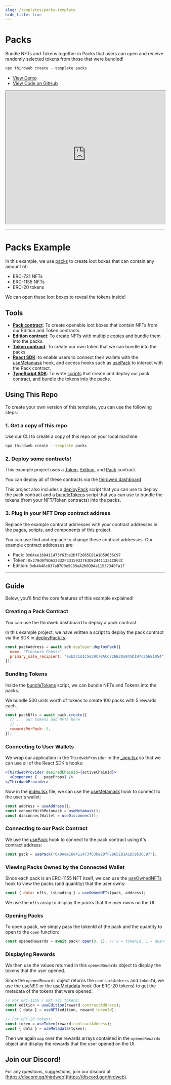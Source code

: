 ```yaml
---
slug: /templates/packs-template
hide_title: true
---
```


# Packs

Bundle NFTs and Tokens together in Packs that users can open and receive randomly selected tokens from those that were bundled!

```jsx
npx thirdweb create --template packs
```

<ul>
  <li>
    <a href="https://packs.thirdweb-example.com">View Demo</a>
  </li>
  <li>
    <a href="https://github.com/thirdweb-example/packs">View Code on GitHub</a>
  </li>
</ul>

<iframe
  src="https://packs.thirdweb-example.com"
  title="packs"
  width="100%"
  height="420px"
  scrolling="yes"
  style={{
    marginBottom: 32,
    borderRadius: 16,
    border: "1px solid rgba(255,255,255,0.2)",
  }}
></iframe>

---

# Packs Example

In this example, we use [packs](https://portal.thirdweb.com/pre-built-contracts/pack) to create loot boxes that can contain any amount of:

- ERC-721 NFTs
- ERC-1155 NFTs
- ERC-20 tokens

We can open these loot boxes to reveal the tokens inside!

## Tools

- [**Pack contract**](https://portal.thirdweb.com/pre-built-contracts/pack): To create openable loot boxes that contain NFTs from our Edition and Token contracts.
- [**Edition contract**](https://portal.thirdweb.com/pre-built-contracts/edition): To create NFTs with multiple copies and bundle them into the packs.
- [**Token contract**](https://portal.thirdweb.com/pre-built-contracts/token): To create our own token that we can bundle into the packs.
- [**React SDK**](https://docs.thirdweb.com/react): to enable users to connect their wallets with the [useMetamask](https://portal.thirdweb.com/react/react.usemetamask) hook, and access hooks such as [usePack](https://portal.thirdweb.com/react/react.usePack) to interact with the Pack contract.
- [**TypeScript SDK**](https://docs.thirdweb.com/typescript): To write [scripts](./scripts) that create and deploy our pack contract, and bundle the tokens into the packs.

## Using This Repo

To create your own version of this template, you can use the following steps:

### 1. Get a copy of this repo

Use our CLI to create a copy of this repo on your local machine:

```bash
npx thirdweb create --template packs
```

### 2. Deploy some contracts!

This example project uses a [Token](https://portal.thirdweb.com/pre-built-contracts/token), [Edition](https://portal.thirdweb.com/pre-built-contracts/edition), and [Pack](https://portal.thirdweb.com/pre-built-contracts/pack) contract.

You can deploy all of these contracts via the [thirdweb dashboard](https://thirdweb.com/dashboard)

This project also includes a [deployPack](./scripts/deployPack.mjs) script that you can use to deploy the pack contract and a [bundleTokens](./scripts/bundleTokens.mjs) script that you can use to bundle the tokens (from your NFT/Token contracts) into the packs.

### 3. Plug in your NFT Drop contract address

Replace the example contract addresses with your contract addresses in the pages, scripts, and components of this project.

You can use find and replace to change these contract addresses. Our example contract addresses are:

- Pack: `0x0Aee160411473f63be2DfF2865E81A1D59636C97`
- Token: `0x270d0f9DA22332F33159337E3DE244113a1C863C`
- Edition: `0xb4A48c837aB7D0e5C85eA2b0D9Aa11537340Fa17`

---

## Guide

Below, you'll find the core features of this example explained!

### Creating a Pack Contract

You can use the thirdweb dashboard to deploy a pack contract.

In this example project, we have written a script to deploy the pack contract via the SDK in [deployPack.ts](./scripts/deployPack.mjs).

```js
const packAddress = await sdk.deployer.deployPack({
  name: "Treasure Chests",
  primary_sale_recipient: "0xb371d1C5629C70ACd726B20a045D197c256E1054",
});
```

### Bundling Tokens

Inside the [bundleTokens](./scripts/bundleTokens.mjs) script, we can bundle NFTs and Tokens into the packs.

We bundle 500 units worth of tokens to create 100 packs with 5 rewards each.

```jsx
const packNfts = await pack.create({
  // ... our tokens and NFTs here
  // ...
  rewardsPerPack: 5,
});
```

### Connecting to User Wallets

We wrap our application in the `ThirdwebProvider` in the [\_app.tsx](./pages/_app.tsx) so that we can use all of the React SDK's hooks:

```jsx
<ThirdwebProvider desiredChainId={activeChainId}>
  <Component {...pageProps} />
</ThirdwebProvider>
```

Now in the [index.tsx](./pages/index.tsx) file, we can use the [useMetamask](https://portal.thirdweb.com/react/react.usemetamask) hook to connect to the user's wallet:

```jsx
const address = useAddress();
const connectWithMetamask = useMetamask();
const disconnectWallet = useDisconnect();
```

### Connecting to our Pack Contract

We use the [usePack](https://portal.thirdweb.com/react/react.usepack) hook to connect to the pack contract using it's contract address:

```jsx
const pack = usePack("0x0Aee160411473f63be2DfF2865E81A1D59636C97");
```

### Viewing Packs Owned by the Connected Wallet

Since each pack is an ERC-1155 NFT itself, we can use the [useOwnedNFTs](https://portal.thirdweb.com/react/react.useownednfts) hook to view the packs (and quantity) that the user owns:

```jsx
const { data: nfts, isLoading } = useOwnedNFTs(pack, address);
```

We use the `nfts` array to display the packs that the user owns on the UI.

### Opening Packs

To open a pack, we simply pass the tokenId of the pack and the quantity to open to the `open` function:

```jsx
const openedRewards = await pack?.open(0, 1); // 0 = tokenId, 1 = quantity
```

### Displaying Rewards

We then use the values returned in this `openedRewards` object to display the tokens that the user opened.

Since the `openedRewards` object returns the `contractAddress` and `tokenId`, we use the [useNFT](https://portal.thirdweb.com/react/react.usenft) or the
[useMetadata](https://portal.thirdweb.com/react/react.usemetadata) hook (for ERC-20 tokens) to get the metadata of the tokens that were opened:

```jsx
// For ERC-1155 / ERC-721 tokens:
const edition = useEdition(reward.contractAddress);
const { data } = useNFT(edition, reward.tokenId);

// For ERC-20 tokens:
const token = useToken(reward.contractAddress);
const { data } = useMetadata(token);
```

Then we again `map` over the rewards arrays contained in the `openedRewards` object and display the rewards that the user opened on the UI.

## Join our Discord!

For any questions, suggestions, join our discord at [https://discord.gg/thirdweb](https://discord.gg/thirdweb).
